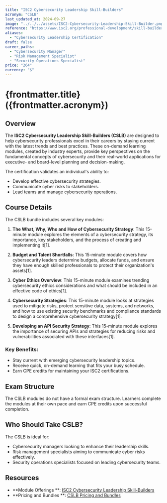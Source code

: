 ```yaml
---
title: "ISC2 Cybersecurity Leadership Skill-Builders"
acronym: "CSLB"
last_updated_at: 2024-09-27
image: "../../../assets/ISC2-Cybersecurity-Leadership-Skill-Builder.png"
reference: "https://www.isc2.org/professional-development/skill-builders/cybersecurity-leadership"
aliases:
  - "Cybersecurity Leadership Certification"
draft: false
career_paths:
  - "Cybersecurity Manager"
  - "Risk Management Specialist"
  - "Security Operations Specialist"
price: "264"
currency: "$"
---
```


# {frontmatter.title} ({frontmatter.acronym})

## Overview

The **ISC2 Cybersecurity Leadership Skill-Builders (CSLB)** are designed to help cybersecurity professionals excel in
their careers by staying current with the latest trends and best practices. These on-demand learning modules, created by
industry experts, provide key perspectives on the fundamental concepts of cybersecurity and their real-world
applications for executive- and board-level planning and decision-making.

The certification validates an individual's ability to:

- Develop effective cybersecurity strategies.
- Communicate cyber risks to stakeholders.
- Lead teams and manage cybersecurity operations.

## Course Details

The CSLB bundle includes several key modules:

1. **The What, Why, Who and How of Cybersecurity Strategy**: This 15-minute module explores the elements of a
   cybersecurity strategy, its importance, key stakeholders, and the process of creating and implementing it[1].

2. **Budget and Talent Shortfalls**: This 15-minute module covers how cybersecurity leaders determine budgets, allocate
   funds, and ensure they have enough skilled professionals to protect their organization's assets[1].

3. **Cyber Ethics Overview**: This 15-minute module examines trending cybersecurity ethics considerations and what
   should be included in an effective code of ethics[1].

4. **Cybersecurity Strategies**: This 15-minute module looks at strategies used to mitigate risks, protect sensitive
   data, systems, and networks, and how to use existing security benchmarks and compliance standards to design a
   comprehensive cybersecurity strategy[1].

5. **Developing an API Security Strategy**: This 15-minute module explores the importance of securing APIs and
   strategies for reducing risks and vulnerabilities associated with these interfaces[1].

### Key Benefits:

- Stay current with emerging cybersecurity leadership topics.
- Receive quick, on-demand learning that fits your busy schedule.
- Earn CPE credits for maintaining your ISC2 certifications.

## Exam Structure

The CSLB modules do not have a formal exam structure. Learners complete the modules at their own pace and earn CPE
credits upon successful completion.

## Who Should Take CSLB?

The CSLB is ideal for:

- Cybersecurity managers looking to enhance their leadership skills.
- Risk management specialists aiming to communicate cyber risks effectively.
- Security operations specialists focused on leading cybersecurity teams.

## Resources

- **Module Offerings
  **: [ISC2 Cybersecurity Leadership Skill-Builders](https://www.isc2.org/professional-development/skill-builders/cybersecurity-leadership)
- **Pricing and Bundles
  **: [CSLB Pricing and Bundles](https://www.isc2.org/professional-development/skill-builders/cybersecurity-leadership)